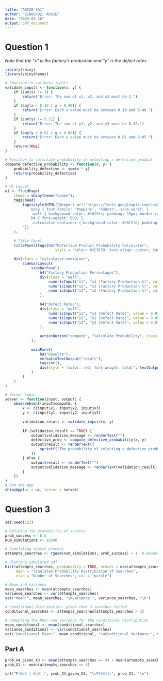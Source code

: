 ---
title: "ARVIE SA1"
author: "SINOCRUZ, ARVIE"
date: "2025-03-16"
output: pdf_document
---

# Question 1

*Note that the "x" is the factory's production and "y" is the defect rates.*

```{r}
library(shiny)
library(shinythemes)
```


```{r}
# Function to validate inputs
validate_inputs <- function(x, y) {
    if (sum(x) != 1) {
        return("Error: The sum of x1, x2, and x3 must be 1.")
    }
    if (any(x < 0.10 | x > 0.40)) {
        return("Error: Each x value must be between 0.10 and 0.40.")
    }
    if (sum(y) != 0.12) {
        return("Error: The sum of y1, y2, and y3 must be 0.12.")
    }
    if (any(y < 0.01 | y > 0.05)) {
        return("Error: Each y value must be between 0.01 and 0.05.")
    }
    return(TRUE)
}

# Function to calculate probability of selecting a defective product
compute_defective_probability <- function(x, y) {
    probability_defective <- sum(x * y)
    return(probability_defective)
}

# UI Layout
ui <- fluidPage(
    theme = shinytheme("cosmo"),
    tags$head(
        tags$style(HTML("@import url('https://fonts.googleapis.com/css2?family=Poppins:wght@300;400;600&family=Roboto:wght@300;400;700&display=swap');
            body { font-family: 'Poppins', 'Roboto', sans-serif; }
            .well { background-color: #f8f9fa; padding: 15px; border-radius: 10px; }
            h4 { font-weight: 600; }
            .calculator-container { background-color: #e3f2fd; padding: 20px; border-radius: 15px; box-shadow: 2px 2px 10px rgba(0,0,0,0.1); }
        "))
    ),
    
    # Title Panel
    titlePanel(tags$h2("Defective Product Probability Calculator", 
                       style = "color: #2C3E50; text-align: center; font-weight: bold;")),
    
    div(class = "calculator-container",
        sidebarLayout(
            sidebarPanel(
                h4("Factory Production Percentages"),
                div(class = "well",
                    numericInput("x1", "x1 (Factory Production %)", value = 0.30, min = 0.10, max = 0.40, step = 0.01),
                    numericInput("x2", "x2 (Factory Production %)", value = 0.30, min = 0.10, max = 0.40, step = 0.01),
                    numericInput("x3", "x3 (Factory Production %)", value = 0.40, min = 0.10, max = 0.40, step = 0.01)
                ),
                
                h4("Defect Rates"),
                div(class = "well",
                    numericInput("y1", "y1 (Defect Rate)", value = 0.04, min = 0.01, max = 0.05, step = 0.01),
                    numericInput("y2", "y2 (Defect Rate)", value = 0.05, min = 0.01, max = 0.05, step = 0.01),
                    numericInput("y3", "y3 (Defect Rate)", value = 0.03, min = 0.01, max = 0.05, step = 0.01)
                ),
                
                actionButton("compute", "Calculate Probability", class = "btn btn-primary")
            ),
            
            mainPanel(
                h4("Results"),
                verbatimTextOutput("result"),
                tags$hr(),
                div(style = "color: red; font-weight: bold;", textOutput("validation_message"))
            )
        )
    )
)

# Server Logic
server <- function(input, output) {
    observeEvent(input$compute, {
        x <- c(input$x1, input$x2, input$x3)
        y <- c(input$y1, input$y2, input$y3)
        
        validation_result <- validate_inputs(x, y)
        
        if (validation_result == TRUE) {
            output$validation_message <- renderText("")
            defective_prob <- compute_defective_probability(x, y)
            output$result <- renderText({
                sprintf("The probability of selecting a defective product is: %.4f", defective_prob)
            })
        } else {
            output$result <- renderText("")
            output$validation_message <- renderText(validation_result)
        }
    })
}
# Run the App
shinyApp(ui = ui, server = server)
```

# Question 3

```{r}
set.seed(123)
```

```{r}
# Defining the probability of success
prob_success <- 0.6  
num_simulations <- 10000  
```

```{r}
# Simulating search process
attempts_searches <- rgeom(num_simulations, prob_success) + 1  # Geometric distribution with X = searches to first success
```


```{r}
# Plotting simulated pdf
hist(attempts_searches, probability = TRUE, breaks = max(attempts_searches), 
     main = "Simulated Probability Distribution of Searches",
     xlab = "Number of Searches", col = "purple")
```


```{r}
# Mean and variance
mean_searches <- mean(attempts_searches)
variance_searches <- var(attempts_searches)
cat("Mean:", mean_searches, "\nVariance:", variance_searches, "\n")
```


```{r}
# Conditional distribution: given that 3 searches failed
conditional_searches <- attempts_searches[attempts_searches > 3]
```


```{r}
# Computing the Mean and variance for the conditional distribution
mean_conditional <- mean(conditional_searches)
variance_conditional <- var(conditional_searches)
cat("Conditional Mean:", mean_conditional, "\nConditional Variance:", variance_conditional, "\n")
```

## Part A
```{r}
prob_X4_given_X3 <- mean(attempts_searches == 4) / mean(attempts_searches > 3)
prob_X1 <- mean(attempts_searches == 1)
```

```{r}
cat("P(X=4 | X>3):", prob_X4_given_X3, "\nP(X=1):", prob_X1, "\n")
```
